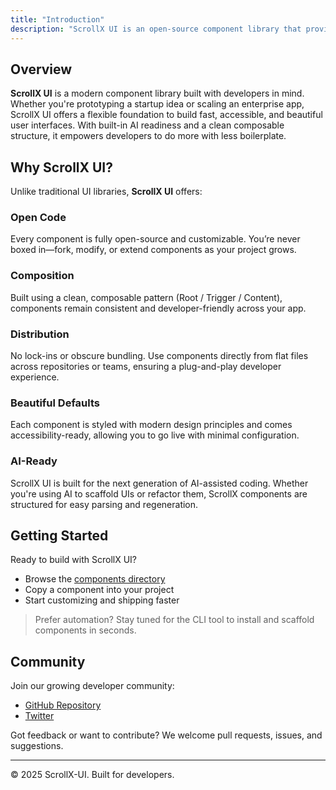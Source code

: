 ```yaml
---
title: "Introduction"
description: "ScrollX UI is an open-source component library that provides beautifully designed, accessible, and AI-ready components. It works seamlessly with your favorite frameworks, making UI development faster and more efficient."
---
```


## Overview

**ScrollX UI** is a modern component library built with developers in mind. Whether you're prototyping a startup idea or scaling an enterprise app, ScrollX UI offers a flexible foundation to build fast, accessible, and beautiful user interfaces. With built-in AI readiness and a clean composable structure, it empowers developers to do more with less boilerplate.

## Why ScrollX UI?

Unlike traditional UI libraries, **ScrollX UI** offers:

### **Open Code**

Every component is fully open-source and customizable. You’re never boxed in—fork, modify, or extend components as your project grows.

### **Composition**

Built using a clean, composable pattern (Root / Trigger / Content), components remain consistent and developer-friendly across your app.

### **Distribution**

No lock-ins or obscure bundling. Use components directly from flat files across repositories or teams, ensuring a plug-and-play developer experience.

### **Beautiful Defaults**

Each component is styled with modern design principles and comes accessibility-ready, allowing you to go live with minimal configuration.

### **AI-Ready**

ScrollX UI is built for the next generation of AI-assisted coding. Whether you're using AI to scaffold UIs or refactor them, ScrollX components are structured for easy parsing and regeneration.

## Getting Started

Ready to build with ScrollX UI?

- Browse the [components directory](/docs/components)
- Copy a component into your project
- Start customizing and shipping faster

> Prefer automation? Stay tuned for the CLI tool to install and scaffold components in seconds.

## Community

Join our growing developer community:

- [GitHub Repository](https://github.com/Adityakishore0/ScrollX-UI)
- [Twitter](https://x.com/Ahdeetai)

Got feedback or want to contribute? We welcome pull requests, issues, and suggestions.

---

© 2025 ScrollX-UI. Built for developers.
